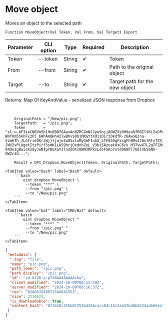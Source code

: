 ﻿---
sidebar_position: 9
description: Move object and other functions to work with Dropbox in the Open Integration Package, a free open-source integration library for 1C:Enterprise 8, OneScript and CLI
keywords: [1C, 1С, 1С:Enterprise, 1С:Enterprise 8.3, API, Integration, Services, Exchange, OneScript, CLI, Dropbox]
---


# Move object
 Moves an object to the selected path



`Function MoveObject(Val Token, Val From, Val Target) Export`

  | Parameter | CLI option | Type | Required | Description |
  |-|-|-|-|-|
  | Token | --token | String | &#x2714; | Token |
  | From | --from | String | &#x2714; | Path to the original object |
  | Target | --to | String | &#x2714; | Target path for the new object |

  
  Returns:  Map Of KeyAndValue - serialized JSON response from Dropbox

<br/>




```bsl title="1C:Enterprise/OneScript code example"
    OriginalPath = "/New/pic.png";
    TargetPath   = "/pic.png";
    Token        = "sl.u.AF3iaCN8VmSh1Hu8B07GAavAn8ZRC4nWJJywSnjjAGWZXs0H9eah7RQIl5Ki2xOPwulonZFhyH2WPMfEy3ROwxH3klQOwcWU21kX5g6FrJ4WEf8N0IxKlYtKYqSkfhsgFo9mKQN1guGyyXSpp_igF08H78gSeKYq2WEqgxUyKgocr1ix-WmfKm55khFx2PJ_6WhAmQHh42lwBhvS0bjMRGYtXd1jDir3OkdfR-z6AwSQJna-Szm6Th_JLGfrieOKrzWjjtjwjo2w05x1uMyGmFIuAX_sTF83OqFxxqFh8Ms426vtRtxTZXjg4nXuG2fG1WUTxkm7YwAqv69GY1vclSX33uBznmbspsao6H4DLALaBWWeThcJQm1abglYj_v6yC5WBBU4cc_ZldaK8gGkq2iu6bjze_T-JWV2vPiUgotItzPirf3smK1LAS9hrjOxdnhZeL_V3bi5AzuatOxC6cv_M37vwX7L2gTFZNv1IpJaBcMz3YRA9AW9y7tJ6nBuCMmTXn2kDkRbmqbyJnjoYbpyhJF5NhGPZqOf5VTqbgFo09ydhRJ7HHsORVDTpNqmt6OIg613uzvdr5CMnWFhRra7iikzriTWJN96WiSD_m73iiy91WkpvQpKQE9K1O5fMZYFoPZoOOMtxNfB3cjc-04Oo1g8wicK2dyJwNIpYWuXaY3ln2dOts8WN3RPksLdoF5Ko7otdO68Pl7G0lXbS6NX-OWZc3X...";

    Result = OPI_Dropbox.MoveObject(Token, OriginalPath, TargetPath);
```
 

 <Tabs>
  
    <TabItem value="bash" label="Bash" default>
        ```bash
            oint dropbox MoveObject \
             --token "***" \
             --from "/pic.png" \
             --to "/New/pic.png"
        ```
    </TabItem>
  
    <TabItem value="bat" label="CMD/Bat" default>
        ```batch
            oint dropbox MoveObject ^
             --token "***" ^
             --from "/pic.png" ^
             --to "/New/pic.png"
        ```
    </TabItem>
</Tabs>


```json title="Result"
{
 "metadata": {
  ".tag": "file",
  "name": "pic.png",
  "path_lower": "/pic.png",
  "path_display": "/pic.png",
  "id": "id:kJU6-a-pT48AAAAAAAAckw",
  "client_modified": "2024-10-09T06:15:59Z",
  "server_modified": "2024-10-09T06:16:37Z",
  "rev": "6240532489713bd841553",
  "size": 2114023,
  "is_downloadable": true,
  "content_hash": "0f3b18c255b0f252bd326cacc04c15c3aa57bd6b8234adb65aa7bb2987a65492"
 }
}
```
